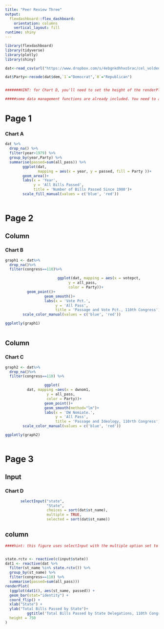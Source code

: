 ```yaml
---
title: "Peer Review Three"
output: 
  flexdashboard::flex_dashboard:
    orientation: columns
    vertical_layout: fill
runtime: shiny
---
```


```r
library(flexdashboard)
library(tidyverse)
library(plotly)
library(shiny)

dat<-read_csv(url("https://www.dropbox.com/s/4ebgnkdhhxo5rac/cel_volden_wiseman%20_coursera.csv?raw=1"))

dat$Party<-recode(dat$dem,`1`="Democrat",`0`="Republican")


#######HINT: for Chart D, you'll need to set the height of the renderPlot, using the height argument. Try a value of 750.

#####some data management functions are already included. You need to add the visualization functions.

```

# Page 1



### Chart A

```r
dat %>% 
  drop_na() %>% 
  filter(year>1979) %>% 
  group_by(year,Party) %>% 
  summarise(passed=sum(all_pass)) %>%
        ggplot(dat, 
               mapping = aes(x = year, y = passed, fill = Party ))+
        geom_area()+
        labs(x = 'Year', 
             y = 'All Bills Passed', 
             title = 'Number of Bills Passed Since 1980')+
        scale_fill_manual(values = c('blue', 'red'))
        


```

# Page 2


Column
------

### Chart B

```r

graph1 <- dat%>%
  drop_na()%>%
  filter(congress==110)%>%

                        ggplot(dat, mapping = aes(x = votepct, 
                             y = all_pass, 
                             color = Party))+
          geom_point()+
                  geom_smooth()+
                  labs(x = 'Vote Pct.', 
                       y = 'All Pass', 
                       title = 'Passage and Vote Pct., 110th Congress')+
        scale_color_manual(values = c('blue', 'red'))

ggplotly(graph1)
  
```



Column
--------


### Chart C

```r
graph2 <- dat%>%
  drop_na()%>%
  filter(congress==110) %>%

                  ggplot(
          dat, mapping =aes(x = dwnom1, 
                   y = all_pass, 
                   color = Party))+
                  geom_point()+
                  geom_smooth(method="lm")+
                  labs(x = 'DW Nomiate.', 
                       y = 'All Pass', 
                       title = 'Passage and Ideology, 110rth Congress')+
        scale_color_manual(values = c('blue', 'red'))

ggplotly(graph2)
  
```

# Page 3




Input{.sidebar}
----------------
### Chart D
```r
       selectInput("state", 
                   "State", 
                   choices = sort(dat$st_name), 
                   multiple = TRUE, 
                   selected = sort(dat$st_name))

```
column
------
```r
####hint: this figure uses selectInput with the multiple option set to true and with the options set up so that all states are initially selected.


state.rctv <- reactive(c(input$state))
dat1 <- reactive(dat %>%
  filter(st_name %in% state.rctv()) %>%
  group_by(st_name) %>% 
  filter(congress==110) %>%
  summarise(passed=sum(all_pass)))
renderPlot(
  (ggplot(dat1(), aes(st_name, passed)) +
  geom_bar(stat="identity") +
  coord_flip() +
  xlab("State") +
  ylab("Total Bills Passed by State")+
          ggtitle('Total Bills Passed by State Delegations, 110th Congress')),
  height = 750
)



```
